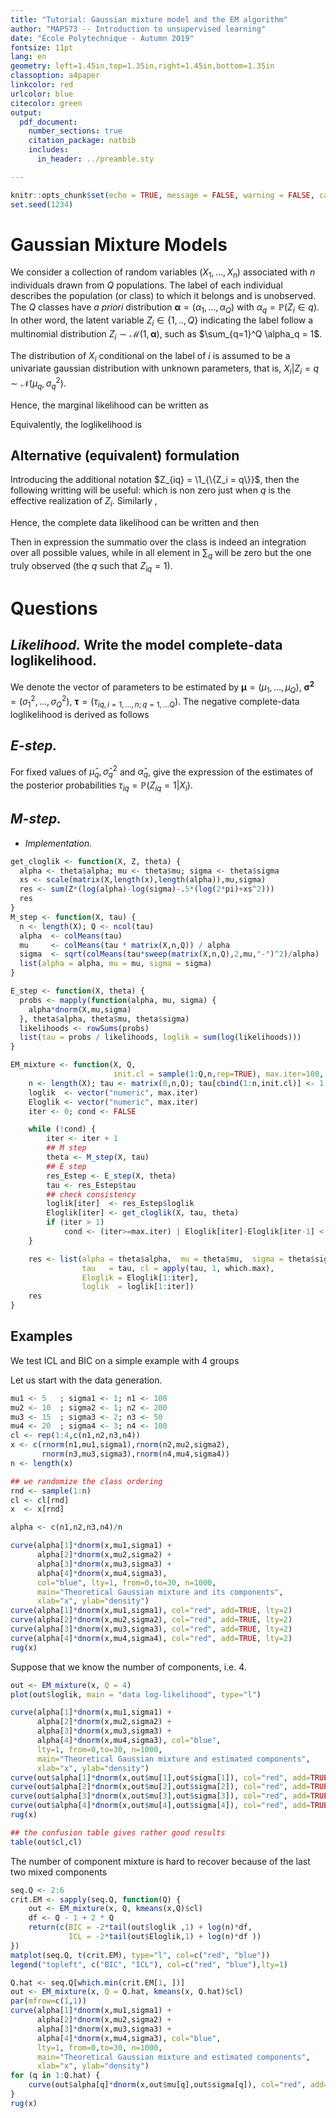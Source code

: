 ```yaml
---
title: "Tutorial: Gaussian mixture model and the EM algorithm"
author: "MAP573 -- Introduction to unsupervised learning"
date: "École Polytechnique - Autumn 2019"
fontsize: 11pt
lang: en
geometry: left=1.45in,top=1.35in,right=1.45in,bottom=1.35in
classoption: a4paper
linkcolor: red
urlcolor: blue
citecolor: green
output:
  pdf_document:
    number_sections: true
    citation_package: natbib
    includes:
      in_header: ../preamble.sty

---
```


```r
knitr::opts_chunk$set(echo = TRUE, message = FALSE, warning = FALSE, cache = FALSE)
set.seed(1234)
```

# Gaussian Mixture Models

We    consider   a   collection   of    random   variables $(X_1, \dots,  X_n)$ associated  with $n$  individuals drawn from $Q$ populations. The label of each individual describes the population (or class) to  which it belongs and  is unobserved.  The $Q$  classes have _a priori_ distribution ${\boldsymbol     \alpha} = (\alpha_1,\dots,\alpha_Q)$ with
$\alpha_q  = \mathbb{P}(Z_i  \in  q)$. In other word, the latent variable $Z_i \in \{1,..,Q\}$ indicating the label follow a multinomial distribution $Z_i \sim \mathcal{M}(1,\boldsymbol\alpha)$, such as $\sum_{q=1}^Q \alpha_q = 1$.

The distribution of  $X_i$ conditional on the label of  $i$ is assumed
to be a univariate gaussian distribution with unknown parameters, that
is, $X_i | Z_i = q \sim \mathcal{N}(\mu_q,\sigma^2_q)$.

Hence, the marginal likelihood can be written as
\begin{equation}
  \label{eq:likelihood}
  L(X) = p(X) = \prod_{i=1}^n p(X_i) = \prod_{i=1}^n \sum_{q=1}^Q  p(X_i, Z_i = q) = \prod_{i=1}^n \sum_{q=1}^Q p(Z_i = q) p(X_i | Z_i = q)
\end{equation}

Equivalently, the loglikelihood is 
\begin{equation*}
  \log L(X)  = \sum_{i=1}^n \log \sum_{q=1}^Q p(Z_i = q) p(X_i | Z_i = q)
\end{equation*}

## Alternative (equivalent) formulation {-}

Introducing the additional notation $Z_{iq} = \1_{\{Z_i = q\}}$, then the following writting will be useful:
\begin{equation*}
  \log p(Z_i) = \log\left(\prod_{q=1}^Q (\alpha_q)^{Z_{iq}}\right)= \sum_{q=1}^Q Z_{iq} \log (\alpha_q), 
\end{equation*}
which is non zero just when $q$ is the effective realization of $Z_i$. Similarly \footnote{We denote by $\mathcal{N}(X_i;\mu_\ell,\sigma_\ell)$ the density of a normal distribution at point $X_i$, with a slight notational abuse.}, 
\begin{equation*}
  \log p(X_i | Z_i) = \log\left(\prod_{q=1}^Q (\mathcal{N}(X_i;\mu_q,\sigma_q))^{Z_{iq}}\right) = \sum_{q=1}^Q Z_{iq} \log (\mathcal{N}(X_i;\mu_q,\sigma_q)).
\end{equation*}

Hence, the complete data likelihood can be written
\begin{equation*}
  L(X, Z) = p(X, Z) = \prod_{i=1}^n p(X_i, Z_i) =  \prod_{i=1}^n p(Z_i) p(X_i | Z_i) = \prod_{i=1}^n \prod_{q=1}^Q (\alpha_q \mathcal{N}(X_i;\mu_q,\sigma_\ell))^{Z_{iq}},
\end{equation*}
and then
\begin{equation}
  \label{eq:cloglikelihood}
  \log L(X, Z) =  \sum_{i=1}^n  \sum_{q=1}^Q Z_{iq} \log (\alpha_q \mathcal{N}(X_i;\mu_q,\sigma_q)),
\end{equation}

\textbf{Keep in mind that the difference between the marginal likelhood and the complete likelhood is that the $Z_i$ are given in the latter, not in the former.} Then in expression \eqref{eq:likelihood} the summatio over the class is indeed an integration over all possible values, while in \eqref{eq:cloglikelihood} all element in $\sum_q$ will be zero but the one truly observed  (the $q$ such that $Z_{iq} = 1$).

# Questions


## _Likelihood._ Write the model complete-data loglikelihood.

We denote the vector of parameters to be estimated by
$\mathbf{\mu} = (\mu_1,\dots,\mu_Q)$, $\mathbf{\sigma^2} =
(\sigma^2_1,\dots,\sigma^2_Q)$, $\boldsymbol\tau = (\tau_{iq,
i=1,\dots,n; q=1,\dots Q})$. The negative complete-data
loglikelihood is derived as follows

\Answer{%
\begin{equation*}
\begin{aligned}
\log L(\boldsymbol{\mu},\boldsymbol{\sigma}^2,\boldsymbol\tau; \mathbf{x}) & = \sum_{i=1}^n \log \left(\prod_{q=1}^Q \alpha_q f(x_i; \mu_q,\sigma^2_q)^{Z_{iq}} \right)\\
& = \sum_{i=1}^n \sum_{q=1}^Q Z_{iq} \left(\log  \frac{\alpha_q}{\sigma\sqrt{2\pi}} \exp\{\frac{1}{2\sigma^2}(x_i - \mu_q)^2\} \right)\\
& = \sum_{i=1}^n \sum_{q=1}^Q Z_{iq} \left(\log \alpha_q - \log\sigma -\log(\sqrt{2\pi}) - \frac{1}{2\sigma_q^2} (x_i - \mu_q)^2 \right)
\end{aligned}
\end{equation*}
}

## _E-step._ 

For fixed values of  $\hat\mu_q, \hat\sigma_q^2$
and  $\hat\alpha_q$, give  the expression  of the  estimates of  the
posterior probabilities $\tau_{iq}= \mathbb{P}(Z_{iq}=1|X_i)$.

\Answer{
\begin{equation}
\tau_{iq} = \frac{\hat\alpha_q f(x_i; \hat{\mu}_q, \hat\sigma_q^2)}{\sum_{q=1}^Q \hat\alpha_q f(x_i; \hat{\mu}_q, \hat\sigma_q^2)},
\end{equation}
where $f$ is the density of the normal distribution.
}

## _M-step._ 

\Answer{ The maximization step consists in solving the following optimization problem
\begin{equation}
\label{eq:m_step_optim}
\arg \max_{\sigma_q,\mu_q,\alpha_q}  \underbrace{\sum_{i=1}^n \sum_{q=1}^Q \hat\tau_{iq} \left(\log \alpha_q - \log\sigma -\log(\sqrt{2\pi}) - \frac{1}{2\sigma_q^2} (x_i - \mu_q)^2 \right)}_{Q(\boldsymbol\sigma,\boldsymbol\mu,{\boldsymbol\alpha};\hat{\boldsymbol\tau})}
\end{equation}

Consider first the mixture coefficients. We solve the above
maximization problem under the constraint that the mixture
coefficients sum to 1. This can be dealt with the Lagrange
multiplier technique. By deriving the objective function w.r.t
$\alpha_q$, we get

\begin{equation} 
\frac{\sum_i\tau_{iq}}{\alpha_q} + \lambda = 0 \Leftrightarrow  \alpha_q = \frac{\sum_i\tau_{iq}}{-\lambda}  
\end{equation}

where $\lambda$ corresponds to the Lagrange multiplier
associated with the constraint $\sum_q \alpha_q=1$. If we sum
the latter result over all $q$, we get that $1 = \sum_q
\tau_{iq} / (-\lambda)$. In other words, $\lambda = -\sum_q
\tau_{iq}$ so that finally
\begin{equation} 
\hat\alpha_q = \frac{\sum_{i=1}^n \tau_{iq}}{\sum_{i=1}^n\sum_{q=1}^Q \tau_{iq}}  
\end{equation}

Concerning, $\hat\mu_q$, null gradient condition leads to 
\begin{equation} 
\sum_i \frac{\tau_{iq}}{2\sigma_q^2}(x_i-\mu_q)  = 0 \Leftrightarrow  \mu_q = \frac{\sum_i \tau_{iq} x_i}{\sum_i \tau_{iq}}
\end{equation}

Similarly, for $\hat\sigma_q$, we get
\begin{equation} 
\sum_{i=1}^n \tau_{iq} \left(-\frac{1}{2\sigma_q^2} + \frac{1}{2\sigma_q^4}(x_i-\mu_q)^2 \right)  = 0 \Leftrightarrow  \sigma^2_q = \frac{\sum_{i=1}^n \tau_{iq} (x_i-\mu_q)^2}{\sum_{i=1}^n \tau_{iq}}
\end{equation}

}

- _Implementation._  

```r
get_cloglik <- function(X, Z, theta) {
  alpha <- theta$alpha; mu <- theta$mu; sigma <- theta$sigma
  xs <- scale(matrix(X,length(x),length(alpha)),mu,sigma)
  res <- sum(Z*(log(alpha)-log(sigma)-.5*(log(2*pi)+xs^2)))
  res
}
M_step <- function(X, tau) {
  n <- length(X); Q <- ncol(tau)
  alpha  <- colMeans(tau)
  mu     <- colMeans(tau * matrix(X,n,Q)) / alpha
  sigma  <- sqrt(colMeans(tau*sweep(matrix(X,n,Q),2,mu,"-")^2)/alpha)
  list(alpha = alpha, mu = mu, sigma = sigma)
}

E_step <- function(X, theta) {
  probs <- mapply(function(alpha, mu, sigma) {
    alpha*dnorm(X,mu,sigma)
  }, theta$alpha, theta$mu, theta$sigma)
  likelihoods <- rowSums(probs)
  list(tau = probs / likelihoods, loglik = sum(log(likelihoods)))
}

```

```r
EM_mixture <- function(X, Q,
                       init.cl = sample(1:Q,n,rep=TRUE), max.iter=100, eps=1e-5) {
    n <- length(X); tau <- matrix(0,n,Q); tau[cbind(1:n,init.cl)] <- 1
    loglik  <- vector("numeric", max.iter)
    Eloglik <- vector("numeric", max.iter)
    iter <- 0; cond <- FALSE

    while (!cond) {
        iter <- iter + 1
        ## M step
        theta <- M_step(X, tau)
        ## E step
        res_Estep <- E_step(X, theta)
        tau <- res_Estep$tau
        ## check consistency
        loglik[iter]  <- res_Estep$loglik
        Eloglik[iter] <- get_cloglik(X, tau, theta)
        if (iter > 1)
            cond <- (iter>=max.iter) | Eloglik[iter]-Eloglik[iter-1] < eps
    }

    res <- list(alpha = theta$alpha,  mu = theta$mu,  sigma = theta$sigma,
                tau   = tau, cl = apply(tau, 1, which.max),
                Eloglik = Eloglik[1:iter],
                loglik  = loglik[1:iter])
    res
}
```

## Examples

We test ICL and BIC on a simple example with 4 groups

Let us start with the data generation.

```r
mu1 <- 5   ; sigma1 <- 1; n1 <- 100
mu2 <- 10  ; sigma2 <- 1; n2 <- 200
mu3 <- 15  ; sigma3 <- 2; n3 <- 50
mu4 <- 20  ; sigma4 <- 3; n4 <- 100
cl <- rep(1:4,c(n1,n2,n3,n4))
x <- c(rnorm(n1,mu1,sigma1),rnorm(n2,mu2,sigma2),
       rnorm(n3,mu3,sigma3),rnorm(n4,mu4,sigma4))
n <- length(x)

## we randomize the class ordering
rnd <- sample(1:n)
cl <- cl[rnd]
x  <- x[rnd]

alpha <- c(n1,n2,n3,n4)/n

curve(alpha[1]*dnorm(x,mu1,sigma1) +
      alpha[2]*dnorm(x,mu2,sigma2) +
      alpha[3]*dnorm(x,mu3,sigma3) +
      alpha[4]*dnorm(x,mu4,sigma3), 
      col="blue", lty=1, from=0,to=30, n=1000,
      main="Theoretical Gaussian mixture and its components",
      xlab="x", ylab="density")
curve(alpha[1]*dnorm(x,mu1,sigma1), col="red", add=TRUE, lty=2)
curve(alpha[2]*dnorm(x,mu2,sigma2), col="red", add=TRUE, lty=2)
curve(alpha[3]*dnorm(x,mu3,sigma3), col="red", add=TRUE, lty=2)
curve(alpha[4]*dnorm(x,mu4,sigma4), col="red", add=TRUE, lty=2)
rug(x)
```

Suppose that we know the number of components, i.e. 4.

```r
out <- EM_mixture(x, Q = 4)
plot(out$loglik, main = "data log-likelihood", type="l")

curve(alpha[1]*dnorm(x,mu1,sigma1) +
      alpha[2]*dnorm(x,mu2,sigma2) +
      alpha[3]*dnorm(x,mu3,sigma3) +
      alpha[4]*dnorm(x,mu4,sigma3), col="blue",
      lty=1, from=0,to=30, n=1000,
      main="Theoretical Gaussian mixture and estimated components",
      xlab="x", ylab="density")
curve(out$alpha[1]*dnorm(x,out$mu[1],out$sigma[1]), col="red", add=TRUE, lty=2)
curve(out$alpha[2]*dnorm(x,out$mu[2],out$sigma[2]), col="red", add=TRUE, lty=2)
curve(out$alpha[3]*dnorm(x,out$mu[3],out$sigma[3]), col="red", add=TRUE, lty=2)
curve(out$alpha[4]*dnorm(x,out$mu[4],out$sigma[4]), col="red", add=TRUE, lty=2)
rug(x)

## the confusion table gives rather good results
table(out$cl,cl)
```

The number of component mixture is hard to recover because of the last two mixed components

```r
seq.Q <- 2:6
crit.EM <- sapply(seq.Q, function(Q) {
    out <- EM_mixture(x, Q, kmeans(x,Q)$cl)
    df <- Q - 1 + 2 * Q
    return(c(BIC = -2*tail(out$loglik ,1) + log(n)*df,
             ICL = -2*tail(out$Eloglik,1) + log(n)*df ))
})
matplot(seq.Q, t(crit.EM), type="l", col=c("red", "blue"))
legend("topleft", c("BIC", "ICL"), col=c("red", "blue"),lty=1)

Q.hat <- seq.Q[which.min(crit.EM[1, ])]
out <- EM_mixture(x, Q = Q.hat, kmeans(x, Q.hat)$cl)
par(mfrow=c(1,1))
curve(alpha[1]*dnorm(x,mu1,sigma1) +
      alpha[2]*dnorm(x,mu2,sigma2) +
      alpha[3]*dnorm(x,mu3,sigma3) +
      alpha[4]*dnorm(x,mu4,sigma3), col="blue", 
      lty=1, from=0,to=30, n=1000,
      main="Theoretical Gaussian mixture and estimated components",
      xlab="x", ylab="density")
for (q in 1:Q.hat) {
    curve(out$alpha[q]*dnorm(x,out$mu[q],out$sigma[q]), col="red", add=TRUE, lty=2)
}
rug(x)
```

